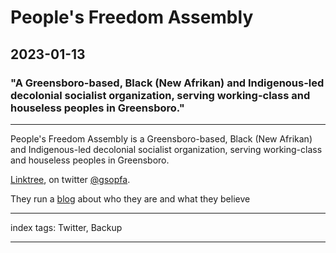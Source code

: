 # People's Freedom Assembly

## 2023-01-13

### "A Greensboro-based, Black (New Afrikan) and Indigenous-led decolonial socialist organization, serving working-class and houseless peoples in Greensboro."

---

People's Freedom Assembly is a Greensboro-based, Black (New Afrikan) and Indigenous-led decolonial socialist organization, serving working-class and houseless peoples in Greensboro.

[Linktree](https://linktr.ee/gsopfa), on twitter [@gsopfa](https://twitter.com/gsopfa).

They run a [blog](https://medium.com/@peoplesfreedomassembly) about who they are and what they believe

---

index tags: Twitter, Backup

---
